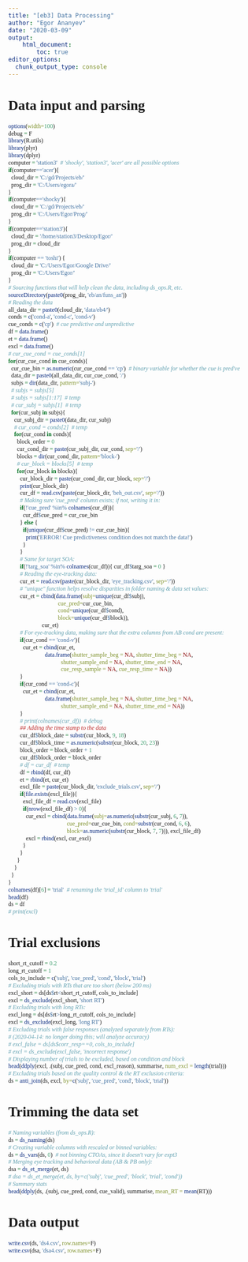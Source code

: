 ```yaml
---
title: "[eb3] Data Processing"
author: "Egor Ananyev"
date: "2020-03-09"
output:
    html_document:
        toc: true
editor_options: 
  chunk_output_type: console
---
```


<style type="text/css">
body, td{
  font-family: Cambria;
}
code.r{
  font-family: Inconsolata;
}
</style>

# Data input and parsing
```r
options(width=100)
debug = F
library(R.utils)
library(plyr)
library(dplyr)
computer = 'station3'  # 'shocky', 'station3', 'acer' are all possible options
if(computer=='acer'){
  cloud_dir = 'C:/gd/Projects/eb/'
  prog_dir = 'C:/Users/egora/'
}
if(computer=='shocky'){
  cloud_dir = 'C:/gd/Projects/eb/'
  prog_dir = 'C:/Users/Egor/Prog/'
}
if(computer=='station3'){
  cloud_dir = '/home/station3/Desktop/Egor/'
  prog_dir = cloud_dir
}
if(computer == 'toshi') {
  cloud_dir = 'C:/Users/Egor/Google Drive/'
  prog_dir = 'C:/Users/Egor/'
}
# Sourcing functions that will help clean the data, including ds_ops.R, etc.
sourceDirectory(paste0(prog_dir, 'eb/an/funs_an'))
# Reading the data
all_data_dir = paste0(cloud_dir, 'data/eb4/')
conds = c('cond-a', 'cond-c', 'cond-v')
cue_conds = c('cp')  # cue predictive and unpredictive
df = data.frame()
et = data.frame()
excl = data.frame()
# cur_cue_cond = cue_conds[1]
for(cur_cue_cond in cue_conds){
  cur_cue_bin = as.numeric(cur_cue_cond == 'cp')  # binary variable for whether the cue is pred've
  data_dir = paste0(all_data_dir, cur_cue_cond, '/')
  subjs = dir(data_dir, pattern='subj-')
  # subjs = subjs[5]
  # subjs = subjs[1:17]  # temp
  # cur_subj = subjs[1]  # temp
  for(cur_subj in subjs){
    cur_subj_dir = paste0(data_dir, cur_subj)
    # cur_cond = conds[2]  # temp
    for(cur_cond in conds){
      block_order = 0
      cur_cond_dir = paste(cur_subj_dir, cur_cond, sep='/')
      blocks = dir(cur_cond_dir, pattern='block-')
      # cur_block = blocks[5]  # temp
      for(cur_block in blocks){
        cur_block_dir = paste(cur_cond_dir, cur_block, sep='/')
        print(cur_block_dir)
        cur_df = read.csv(paste(cur_block_dir, 'beh_out.csv', sep='/'))
        # Making sure 'cue_pred' column exists; if not, writing it in:
        if(!'cue_pred' %in% colnames(cur_df)){
          cur_df$cue_pred = cur_cue_bin
        } else {
          if(unique(cur_df$cue_pred) != cur_cue_bin){
            print('ERROR! Cue predictiveness condition does not match the data!')
          }
        }
        # Same for target SOA:
        if(!'targ_soa' %in% colnames(cur_df)){ cur_df$targ_soa = 0 }
        # Reading the eye-tracking data:
        cur_et = read.csv(paste(cur_block_dir, 'eye_tracking.csv', sep='/'))
        # "unique" function helps resolve disparities in folder naming & data set values:
        cur_et = cbind(data.frame(subj=unique(cur_df$subj),
                                  cue_pred=cur_cue_bin, 
                                  cond=unique(cur_df$cond), 
                                  block=unique(cur_df$block)),
                       cur_et)
        # For eye-tracking data, making sure that the extra columns from AB cond are present:
        if(cur_cond == 'cond-v'){
          cur_et = cbind(cur_et,
                         data.frame(shutter_sample_beg = NA, shutter_time_beg = NA,
                                    shutter_sample_end = NA, shutter_time_end = NA,
                                    cue_resp_sample = NA, cue_resp_time = NA))
        }
        if(cur_cond == 'cond-c'){
          cur_et = cbind(cur_et,
                         data.frame(shutter_sample_beg = NA, shutter_time_beg = NA,
                                    shutter_sample_end = NA, shutter_time_end = NA))
        }
        # print(colnames(cur_df))  # debug
        ## Adding the time stamp to the data
        cur_df$block_date = substr(cur_block, 9, 18)
        cur_df$block_time = as.numeric(substr(cur_block, 20, 23))
        block_order = block_order + 1
        cur_df$block_order = block_order
        # df = cur_df  # temp
        df = rbind(df, cur_df)
        et = rbind(et, cur_et)
        excl_file = paste(cur_block_dir, 'exclude_trials.csv', sep='/')
        if(file.exists(excl_file)){
          excl_file_df = read.csv(excl_file)
          if(nrow(excl_file_df) > 0){
            cur_excl = cbind(data.frame(subj=as.numeric(substr(cur_subj, 6, 7)), 
                                        cue_pred=cur_cue_bin, cond=substr(cur_cond, 6, 6),
                                        block=as.numeric(substr(cur_block, 7, 7))), excl_file_df)
            excl = rbind(excl, cur_excl)
          }
        }
      }
    }
  }
}
colnames(df)[6] = 'trial'  # renaming the 'trial_id' column to 'trial'
head(df)
ds = df
# print(excl)
```

# Trial exclusions
```r
short_rt_cutoff = 0.2
long_rt_cutoff = 1
cols_to_include = c('subj', 'cue_pred', 'cond', 'block', 'trial')
# Excluding trials with RTs that are too short (below 200 ms)
excl_short = ds[ds$rt<short_rt_cutoff, cols_to_include]
excl = ds_exclude(excl_short, 'short RT')
# Excluding trials with long RTs:
excl_long = ds[ds$rt>long_rt_cutoff, cols_to_include]
excl = ds_exclude(excl_long, 'long RT')
# Excluding trials with false responses (analyzed separately from RTs):
# (2020-04-14: no longer doing this; will analyze accuracy)
# excl_false = ds[ds$corr_resp==0, cols_to_include]
# excl = ds_exclude(excl_false, 'incorrect response')
# Displaying number of trials to be excluded, based on condition and block
head(ddply(excl, .(subj, cue_pred, cond, excl_reason), summarise, num_excl = length(trial)))
# Excluding trials based on the quality control & the RT exclusion criteria:
ds = anti_join(ds, excl, by=c('subj', 'cue_pred', 'cond', 'block', 'trial'))
```

# Trimming the data set
```r
# Naming variables (from ds_ops.R):
ds = ds_naming(ds)
# Creating variable columns with rescaled or binned variables:
ds = ds_vars(ds, 0)  # not binning CTOAs, since it doesn't vary for expt3
# Merging eye tracking and behavioral data (AB & PB only):
dsa = ds_et_merge(et, ds)
# dsa = ds_et_merge(et, ds, by=c('subj', 'cue_pred', 'block', 'trial', 'cond'))
# Summary stats
head(ddply(ds, .(subj, cue_pred, cond, cue_valid), summarise, mean_RT = mean(RT)))
```

# Data output
```r
write.csv(ds, 'ds4.csv', row.names=F)
write.csv(dsa, 'dsa4.csv', row.names=F)
```